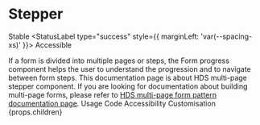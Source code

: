 

# Stepper

<StatusLabel type="info">Stable</StatusLabel>
<StatusLabel type="success" style={{ marginLeft: 'var(--spacing-xs)' }}>
  Accessible
</StatusLabel>

<LeadParagraph>
  If a form is divided into multiple pages or steps, the Form progress component helps the user to understand the progression and to navigate between form steps.
</LeadParagraph>

<Notification label="Note about multi-page forms!" className="siteNotification">
  This documentation page is about HDS multi-page stepper component. If you are looking for documentation about building multi-page forms, please refer to <a href="/patterns/form-multi-page">HDS multi-page form pattern documentation page</a>.
</Notification>

<PageTabs pageContext={props.pageContext}>
  <PageTabs.TabList>
    <PageTabs.Tab href="/">Usage</PageTabs.Tab>
    <PageTabs.Tab href="/code">Code</PageTabs.Tab>
    <PageTabs.Tab href="/accessibility">Accessibility</PageTabs.Tab>
    <PageTabs.Tab href="/customisation">Customisation</PageTabs.Tab>
  </PageTabs.TabList>
  <PageTabs.TabPanel>{props.children}</PageTabs.TabPanel>
</PageTabs>

